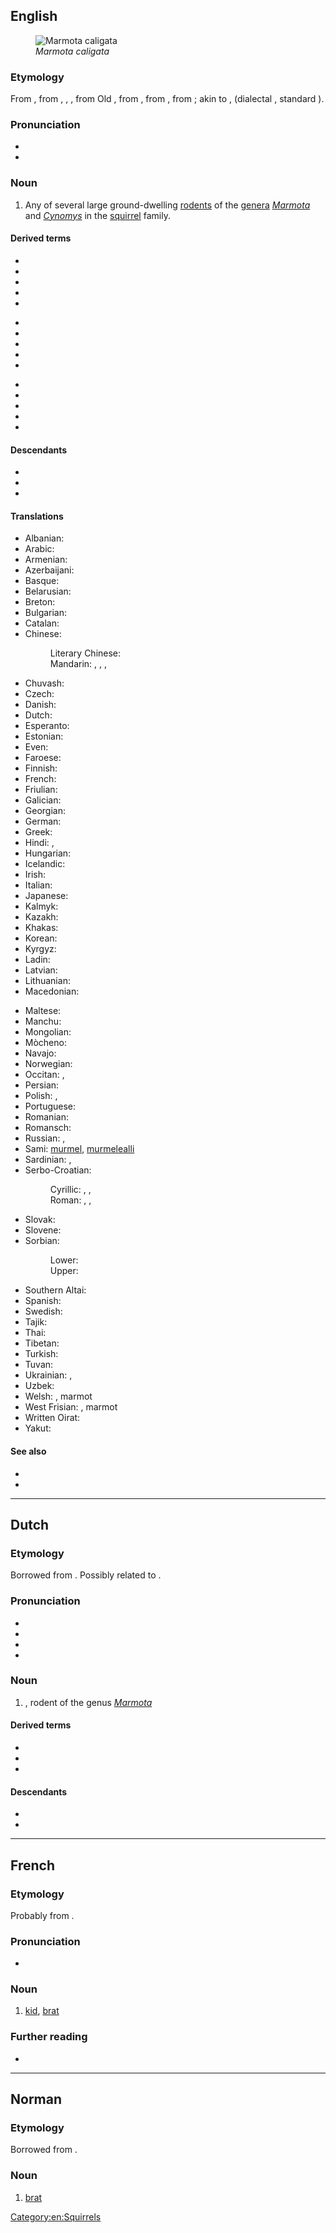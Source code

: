 ==English==
{{wikipedia}}
[[Image:Hoary marmot.jpg|thumb|''Marmota caligata'']]

===Etymology===
From {{bor|en|frm|marmote}}, from {{der|en|fro|marmotaine}}, {{m|fro|marmontaine}}, {{m|en|murmontain}}, from Old {{der|en|frp|marmotan}}, from {{der|en|VL.|*mures montani}}, from {{der|en|la|mus}} {{m|la|monti||mountain rat}}, from {{w|Classical Latin|Classical}} {{der|en|la|mus alpini}}; akin to {{w|Engadin}} {{cog|rm|murmont}}, {{cog|goh|muremunto}} (dialectal {{cog|de|Murmentel}}, standard {{m|de|Murmeltier}}).

===Pronunciation===
* {{IPA|en|/ˈmɑɹ.mət/}}
* {{hyphenation|en|mar|mot}}

===Noun===
{{en-noun}}

# Any of several large ground-dwelling [[rodent]]s of the [[genera]] ''[[Marmota]]'' and ''[[Cynomys]]'' in the [[squirrel]] family.

====Derived terms====
{{der-top|marmot}}
* {{vern|Alaska marmot}}
* {{vern|alpine marmot}}
* {{vern|black-capped marmot}}
* {{vern|bobak marmot}}
* {{vern|gray marmot}}
{{der-mid3}}
* {{l|en|Himalayan marmot}}
* {{l|en|hoary marmot}}
* {{vern|long-tailed marmot}}
* {{vern|marmot squirrel}}
* {{vern|Menzbier's marmot}}
{{der-mid3}}
* {{vern|olympic marmot}}
* {{vern|prairie marmot}}
* {{vern|tarbagan marmot}}
* {{vern|Vancouver marmot}}
* {{vern|yellow-bellied marmot}}
{{der-bottom}}

====Descendants====
* {{desc|ja|マーモット|bor=1|tr=māmotto}}
* {{desc|ko|마멋|bor=1}}
* {{desc|th|มาร์มอต|bor=1}}

====Translations====
{{trans-top|rodent of the genera Marmota}}
* Albanian: {{t-check|sq|marmota}}
* Arabic: {{t|ar|مَرْمُوط|m}}
* Armenian: {{t|hy|արջամուկ}}
* Azerbaijani: {{t|az|marmot}}
* Basque: {{t+|eu|marmota}}
* Belarusian: {{t|be|суро́к|m}}
* Breton: {{t|br|moregan an alpoù}}
* Bulgarian: {{t|bg|мармот|m}}
* Catalan: {{t+|ca|marmota|f}}
* Chinese:
*: Literary Chinese: {{t|lzh|鼧鼥|sc=Hani}}
*: Mandarin: {{t+|cmn|旱獺|sc=Hani}}, {{t+|cmn|旱獭|tr=hàntǎ|sc=Hani}}, {{t+|cmn|土撥鼠|sc=Hani}}, {{t+|cmn|土拨鼠|tr=tǔbōshǔ|sc=Hani}}
* Chuvash: {{t|cv|сӑвӑр}}
* Czech: {{t+|cs|svišť|m}}
* Danish: {{t|da|murmeldyr|n}}
* Dutch: {{t+|nl|marmot|f}}
* Esperanto: {{t|eo|marmoto}}
* Estonian: {{t|et|ümiseja}}
* Even: {{t|eve|ча̄ма̇к}}
* Faroese: {{t|fo|múrmildýr}}
* Finnish: {{t+|fi|murmeli}}
* French: {{t+|fr|marmotte|f}}
* Friulian: {{t|fur|marmote}}
* Galician: {{t|gl|marmota}}
* Georgian: {{t+|ka|ზაზუნა}}
* German: {{t+|de|Murmeltier|n}}
* Greek: {{t+|el|μαρμότα|f}}
* Hindi: {{t|hi|फीया}}, {{t|hi|मारमोट}}
* Hungarian: {{t+|hu|mormota}}
* Icelandic: {{t+|is|múrmeldýr|n}}
* Irish: {{t|ga|marmat}}
* Italian: {{t+|it|marmotta}}
* Japanese: {{t|ja|マーモット|tr=māmotto}}
* Kalmyk: {{t|xal|тарвһн}}
* Kazakh: {{t|kk|суыр|sc=Cyrl}}
* Khakas: {{t|kjh|тарбаған}}
* Korean: {{t|ko|마멋}}
* Kyrgyz: {{t+|ky|суур}}
* Ladin: {{t|lld|marmota}}
* Latvian: {{t|lv|murkšķis|m}}
* Lithuanian: {{t|lt|švilpikas|m}}
* Macedonian: {{t|mk|мрмот|m}}
{{trans-mid}}
* Maltese: {{t|mt|far il-ġebel}}
* Manchu: {{t|mnc|ᡨᠠᡵᠪᠠᡥᡳ}}
* Mongolian: {{t+|mn|тарвага}}
* Mòcheno: {{t|mhn|marmota|f}}
* Navajo: {{t|nv|dilchaʼ}}
* Norwegian: {{t|no|murmeldyr|n}}
* Occitan: {{t+|oc|marmòta}}, {{t|oc|muret}}
* Persian: {{t|fa|مارموت|tr=mârmut}}
* Polish: {{t+|pl|świstak|m}}, {{t|pl|świszcz|m}}
* Portuguese: {{t+|pt|marmota|f}}
* Romanian: {{t+|ro|marmotă|f}}
* Romansch: {{t|rm|muntanella}}
* Russian: {{t+|ru|суро́к|m}}, {{t+|ru|байба́к|m}}
* Sami: [[murmel]], [[murmelealli]]
* Sardinian: {{t|sc|marmotta}}, {{t|sc|drummiccioni}}
* Serbo-Croatian:
*: Cyrillic: {{t|sh|свизац|m}}, {{t|sh|свизавац|m}}, {{t|sh|мрмот|m}}
*: Roman: {{t+|sh|svizac|m}}, {{t|sh|svizavac|m}}, {{t+|sh|mrmot|m}}
* Slovak: {{t|sk|svišť|m}}
* Slovene: {{t+|sl|svizec|m}}
* Sorbian:
*: Lower: {{t|dsb|boback|m}}
*: Upper: {{t|hsb|bobak|m}}
* Southern Altai: {{t|alt|тарбаган}}
* Spanish: {{t+|es|marmota|f}}
* Swedish: {{t|sv|murmeldjur|n}}
* Tajik: {{t|tg|суғур}}
* Thai: {{t|th|มาร์มอต}}
* Tibetan: {{t|bo|ཕྱི་བ}}
* Turkish: {{t+|tr|dağ sıçanı}}
* Tuvan: {{t|tyv|тарбаган}}
* Ukrainian: {{t+|uk|баба́к|m}}, {{t|uk|байба́к|m}}
* Uzbek: {{t+|uz|sugʻur}}
* Welsh: {{t|cy|twrlla}}, marmot
* West Frisian: {{t|fy|bargemot}}, marmot
* Written Oirat: {{t|xwo|ᡐᠠᠷᡋᠠᡎᠠ}}
* Yakut: {{t|sah|таарбаҕан}}
{{trans-bottom}}

{{commons|Marmota}}

====See also====
* {{l|en|groundhog}}
* {{l|en|woodchuck}}

[[Category:en:Squirrels]]

----

==Dutch==

===Etymology===
Borrowed from {{bor|nl|fr|marmotte}}. Possibly related to {{m+|dum|marmotte||goblin, kobold}}.

===Pronunciation===
* {{IPA|nl|/mɑrˈmɔt/}}
* {{audio|nl|Nl-marmot.ogg|Audio}}
* {{hyphenation|nl|mar|mot}}
* {{rhymes|nl|ɔt}}

===Noun===
{{nl-noun|f|-en|-}}

# {{l|en|marmot}}, rodent of the genus ''[[Marmota]]''

====Derived terms====
* {{l|nl|alpenmarmot}}
* {{l|nl|bosmarmot}}
* {{l|nl|marmottenslaap}}

====Descendants====
* {{desc|af|marmot}}
* {{desc|ja|モルモット|bor=1}}

----

==French==

===Etymology===
Probably from {{m|fr|marmotter}}.

===Pronunciation===
* {{fr-IPA}}

===Noun===
{{fr-noun|m|f=marmotte}}

# {{lb|fr|colloquial}} [[kid]], [[brat]]

===Further reading===
* {{R:TLFi}}

----

==Norman==

===Etymology===
Borrowed from {{bor|nrf|fr|marmot}}.

===Noun===
{{nrf-noun|m}}

# {{lb|nrf|Jersey}} [[brat]]

{{topics|nrf|Children}}